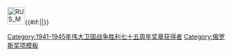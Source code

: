 [[File:RUS Medal 75 Years of Victory in the Great Patriotic War 1941-1945 ribbon.svg|40px|link=1941-1945年伟大卫国战争胜利七十五周年奖章]]{{#if:{{{nocat|}}}{{NAMESPACE}}||[[Category:1941-1945年伟大卫国战争胜利七十五周年奖章获得者]]}}<noinclude>
{{doc}}[[Category:俄罗斯奖项模板]]
</noinclude>